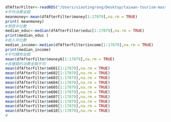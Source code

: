 ```r
dfAfterFilter<-readRDS("/Users/xiaotingrong/Desktop/taiwan-tourism-master/dfAfterFilter.rds")
#平均消費金額
meanmoney<-mean(dfAfterFilter$money[1:17079],na.rm = TRUE)
print( meanmoney)
#學歷中位數
median_educ<-median(dfAfterFilter$educ[1:17079],na.rm = TRUE)
print(median_educ )
#收入中位數
median_income<-median(dfAfterFilter$income[1:17079],na.rm = TRUE)
print(median_income)
#平均購物金額
mean(dfAfterFilter$money6[1:17079],na.rm = TRUE)
#各種類的消費金額平均
mean(dfAfterFilter$m601[1:17079],na.rm = TRUE)
mean(dfAfterFilter$m602[1:17079],na.rm = TRUE)
mean(dfAfterFilter$m603[1:17079],na.rm = TRUE)
mean(dfAfterFilter$m604[1:17079],na.rm = TRUE)
mean(dfAfterFilter$m605[1:17079],na.rm = TRUE)
mean(dfAfterFilter$m606[1:17079],na.rm = TRUE)
mean(dfAfterFilter$m607[1:17079],na.rm = TRUE)
mean(dfAfterFilter$m608[1:17079],na.rm = TRUE)
mean(dfAfterFilter$m609[1:17079],na.rm = TRUE)
mean(dfAfterFilter$m610[1:17079],na.rm = TRUE)
#
```

